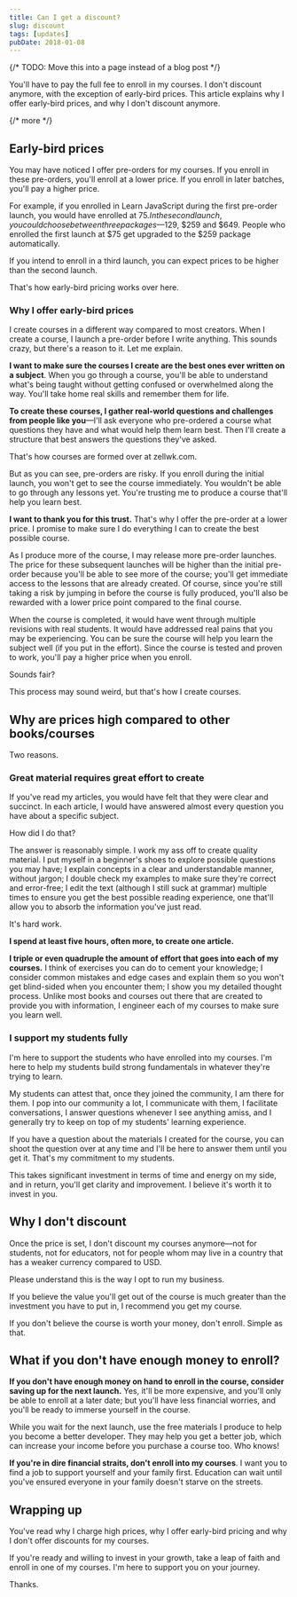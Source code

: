 ```yaml
---
title: Can I get a discount?
slug: discount
tags: [updates]
pubDate: 2018-01-08
---
```


{/* TODO: Move this into a page instead of a blog post */}

You'll have to pay the full fee to enroll in my courses. I don't discount anymore, with the exception of early-bird prices. This article explains why I offer early-bird prices, and why I don't discount anymore.

{/* more */}

<div class='jsCkClone' data-should-not-clone></div>

## Early-bird prices

You may have noticed I offer pre-orders for my courses. If you enroll in these pre-orders, you'll enroll at a lower price. If you enroll in later batches, you'll pay a higher price.

For example, if you enrolled in Learn JavaScript during the first pre-order launch, you would have enrolled at $75. In the second launch, you could choose between three packages—$129, $259 and $649. People who enrolled the first launch at $75 get upgraded to the $259 package automatically.

If you intend to enroll in a third launch, you can expect prices to be higher than the second launch.

That's how early-bird pricing works over here.

### Why I offer early-bird prices

I create courses in a different way compared to most creators. When I create a course, I launch a pre-order before I write anything. This sounds crazy, but there's a reason to it. Let me explain.

**I want to make sure the courses I create are the best ones ever written on a subject**. When you go through a course, you'll be able to understand what's being taught without getting confused or overwhelmed along the way. You'll take home real skills and remember them for life.

**To create these courses, I gather real-world questions and challenges from people like you**—I'll ask everyone who pre-ordered a course what questions they have and what would help them learn best. Then I'll create a structure that best answers the questions they've asked.

That's how courses are formed over at zellwk.com.

But as you can see, pre-orders are risky. If you enroll during the initial launch, you won't get to see the course immediately. You wouldn't be able to go through any lessons yet. You're trusting me to produce a course that'll help you learn best.

**I want to thank you for this trust.** That's why I offer the pre-order at a lower price. I promise to make sure I do everything I can to create the best possible course.

As I produce more of the course, I may release more pre-order launches. The price for these subsequent launches will be higher than the initial pre-order because you'll be able to see more of the course; you'll get immediate access to the lessons that are already created. Of course, since you're still taking a risk by jumping in before the course is fully produced, you'll also be rewarded with a lower price point compared to the final course.

When the course is completed, it would have went through multiple revisions with real students. It would have addressed real pains that you may be experiencing. You can be sure the course will help you learn the subject well (if you put in the effort). Since the course is tested and proven to work, you'll pay a higher price when you enroll.

Sounds fair?

This process may sound weird, but that's how I create courses.

## Why are prices high compared to other books/courses

Two reasons.

### Great material requires great effort to create

If you've read my articles, you would have felt that they were clear and succinct. In each article, I would have answered almost every question you have about a specific subject.

How did I do that?

The answer is reasonably simple. I work my ass off to create quality material. I put myself in a beginner's shoes to explore possible questions you may have; I explain concepts in a clear and understandable manner, without jargon; I double check my examples to make sure they're correct and error-free; I edit the text (although I still suck at grammar) multiple times to ensure you get the best possible reading experience, one that'll allow you to absorb the information you've just read.

It's hard work.

**I spend at least five hours, often more, to create one article.**

**I triple or even quadruple the amount of effort that goes into each of my courses.** I think of exercises you can do to cement your knowledge; I consider common mistakes and edge cases and explain them so you won't get blind-sided when you encounter them; I show you my detailed thought process. Unlike most books and courses out there that are created to provide you with information, I engineer each of my courses to make sure you learn well.

### I support my students fully

I'm here to support the students who have enrolled into my courses. I'm here to help my students build strong fundamentals in whatever they're trying to learn.

My students can attest that, once they joined the community, I am there for them. I pop into our community a lot, I communicate with them, I facilitate conversations, I answer questions whenever I see anything amiss, and I generally try to keep on top of my students' learning experience.

If you have a question about the materials I created for the course, you can shoot the question over at any time and I'll be here to answer them until you get it. That's my commitment to my students.

This takes significant investment in terms of time and energy on my side, and in return, you'll get clarity and improvement. I believe it's worth it to invest in you.

## Why I don't discount

Once the price is set, I don't discount my courses anymore—not for students, not for educators, not for people whom may live in a country that has a weaker currency compared to USD.

Please understand this is the way I opt to run my business.

If you believe the value you'll get out of the course is much greater than the investment you have to put in, I recommend you get my course.

If you don't believe the course is worth your money, don't enroll. Simple as that.

## What if you don't have enough money to enroll?

**If you don't have enough money on hand to enroll in the course, consider saving up for the next launch.** Yes, it'll be more expensive, and you'll only be able to enroll at a later date; but you'll have less financial worries, and you'll be ready to immerse yourself in the course.

While you wait for the next launch, use the free materials I produce to help you become a better developer. They may help you get a better job, which can increase your income before you purchase a course too. Who knows!

**If you're in dire financial straits, don't enroll into my courses**. I want you to find a job to support yourself and your family first. Education can wait until you've ensured everyone in your family doesn't starve on the streets.

## Wrapping up

You've read why I charge high prices, why I offer early-bird pricing and why I don't offer discounts for my courses.

If you're ready and willing to invest in your growth, take a leap of faith and enroll in one of my courses. I'm here to support you on your journey.

Thanks.
